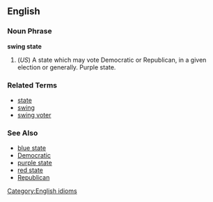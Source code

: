 ==English==

===Noun Phrase===
[[Category:English idioms]]
'''swing state'''

# (''US'') A state which may vote Democratic or Republican, in a given election or generally. Purple state.

===Related Terms===
*[[state]]
*[[swing]]
*[[swing voter]]

===See Also===
*[[blue state]]
*[[Democratic]]
*[[purple state]]
*[[red state]]
*[[Republican]]
